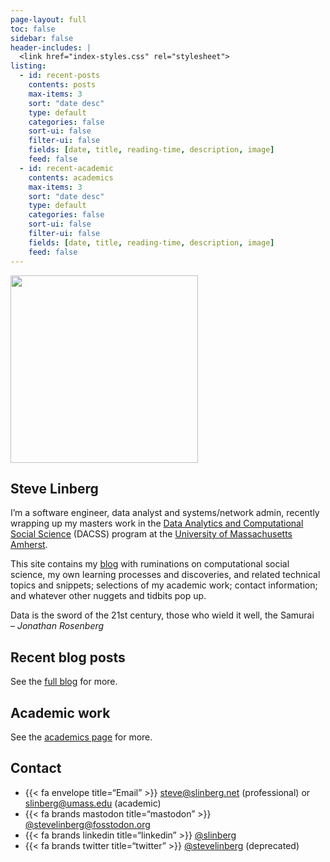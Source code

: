 ```yaml
---
page-layout: full
toc: false
sidebar: false
header-includes: |
  <link href="index-styles.css" rel="stylesheet">
listing:
  - id: recent-posts
    contents: posts
    max-items: 3
    sort: "date desc"
    type: default
    categories: false
    sort-ui: false
    filter-ui: false
    fields: [date, title, reading-time, description, image]
    feed: false
  - id: recent-academic
    contents: academics
    max-items: 3
    sort: "date desc"
    type: default
    categories: false
    sort-ui: false
    filter-ui: false
    fields: [date, title, reading-time, description, image]
    feed: false
---
```


::: grid
::: g-col-4
![](2022-sfl-photo-400x400.jpg){width="300"}
:::

::: g-col-8
# Steve Linberg {#title-name}

I'm a software engineer, data analyst and systems/network admin, recently wrapping up my masters work in the [Data Analytics and Computational Social Science](https://www.umass.edu/sbs/data-analytics-and-computational-social-science-program/ms) (DACSS) program at the [University of Massachusetts Amherst](https://www.umass.edu/).

This site contains my [blog](blog.qmd) with ruminations on computational social science, my own learning processes and discoveries, and related technical topics and snippets; selections of my academic work; contact information; and whatever other nuggets and tidbits pop up.

::: blockquote
Data is the sword of the 21st century, those who wield it well, the Samurai\
-- <cite>Jonathan Rosenberg</cite>
:::
:::

::: g-col-6
## Recent blog posts

::: {#recent-posts}
:::
See the [full blog](blog.qmd) for more.

:::

::: g-col-6
## Academic work

::: {#recent-academic}
:::
See the [academics page](academics.qmd) for more.

:::
:::

## Contact

-   {{< fa envelope title="Email" >}} [steve\@slinberg.net](mailto:steve@slinberg.net) (professional) or [slinberg\@umass.edu](mailto:slinberg@umass.edu) (academic)
-   {{< fa brands mastodon title="mastodon" >}} [\@stevelinberg\@fosstodon.org](https://fosstodon.org/@stevelinberg){rel="me"}
-   {{< fa brands linkedin title="linkedin" >}} [\@slinberg](https://www.linkedin.com/in/slinberg/)
-   {{< fa brands twitter title="twitter" >}} [\@stevelinberg](https://twitter.com/stevelinberg) (deprecated)

